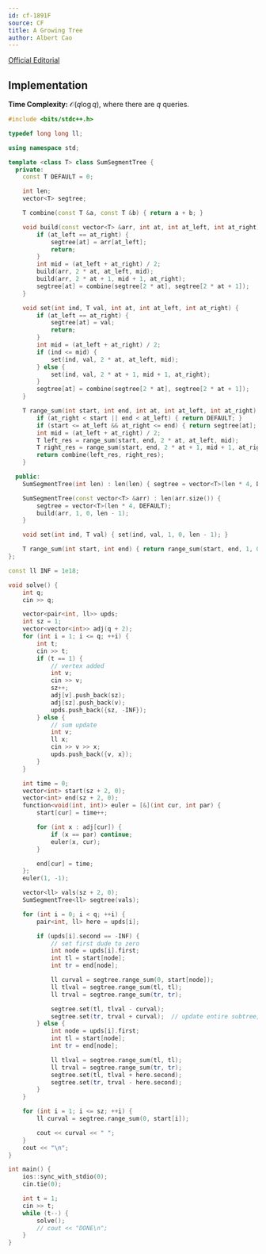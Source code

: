 ```yaml
---
id: cf-1891F
source: CF
title: A Growing Tree
author: Albert Cao
---
```


[Official Editorial](https://codeforces.com/blog/entry/121876)

## Implementation

**Time Complexity:** $\mathcal{O}(q\log q)$, where there are $q$ queries.

<LanguageSection>

<CPPSection>

```cpp
#include <bits/stdc++.h>

typedef long long ll;

using namespace std;

template <class T> class SumSegmentTree {
  private:
	const T DEFAULT = 0;

	int len;
	vector<T> segtree;

	T combine(const T &a, const T &b) { return a + b; }

	void build(const vector<T> &arr, int at, int at_left, int at_right) {
		if (at_left == at_right) {
			segtree[at] = arr[at_left];
			return;
		}
		int mid = (at_left + at_right) / 2;
		build(arr, 2 * at, at_left, mid);
		build(arr, 2 * at + 1, mid + 1, at_right);
		segtree[at] = combine(segtree[2 * at], segtree[2 * at + 1]);
	}

	void set(int ind, T val, int at, int at_left, int at_right) {
		if (at_left == at_right) {
			segtree[at] = val;
			return;
		}
		int mid = (at_left + at_right) / 2;
		if (ind <= mid) {
			set(ind, val, 2 * at, at_left, mid);
		} else {
			set(ind, val, 2 * at + 1, mid + 1, at_right);
		}
		segtree[at] = combine(segtree[2 * at], segtree[2 * at + 1]);
	}

	T range_sum(int start, int end, int at, int at_left, int at_right) {
		if (at_right < start || end < at_left) { return DEFAULT; }
		if (start <= at_left && at_right <= end) { return segtree[at]; }
		int mid = (at_left + at_right) / 2;
		T left_res = range_sum(start, end, 2 * at, at_left, mid);
		T right_res = range_sum(start, end, 2 * at + 1, mid + 1, at_right);
		return combine(left_res, right_res);
	}

  public:
	SumSegmentTree(int len) : len(len) { segtree = vector<T>(len * 4, DEFAULT); };

	SumSegmentTree(const vector<T> &arr) : len(arr.size()) {
		segtree = vector<T>(len * 4, DEFAULT);
		build(arr, 1, 0, len - 1);
	}

	void set(int ind, T val) { set(ind, val, 1, 0, len - 1); }

	T range_sum(int start, int end) { return range_sum(start, end, 1, 0, len - 1); }
};

const ll INF = 1e18;

void solve() {
	int q;
	cin >> q;

	vector<pair<int, ll>> upds;
	int sz = 1;
	vector<vector<int>> adj(q + 2);
	for (int i = 1; i <= q; ++i) {
		int t;
		cin >> t;
		if (t == 1) {
			// vertex added
			int v;
			cin >> v;
			sz++;
			adj[v].push_back(sz);
			adj[sz].push_back(v);
			upds.push_back({sz, -INF});
		} else {
			// sum update
			int v;
			ll x;
			cin >> v >> x;
			upds.push_back({v, x});
		}
	}

	int time = 0;
	vector<int> start(sz + 2, 0);
	vector<int> end(sz + 2, 0);
	function<void(int, int)> euler = [&](int cur, int par) {
		start[cur] = time++;

		for (int x : adj[cur]) {
			if (x == par) continue;
			euler(x, cur);
		}

		end[cur] = time;
	};
	euler(1, -1);

	vector<ll> vals(sz + 2, 0);
	SumSegmentTree<ll> segtree(vals);

	for (int i = 0; i < q; ++i) {
		pair<int, ll> here = upds[i];

		if (upds[i].second == -INF) {
			// set first dude to zero
			int node = upds[i].first;
			int tl = start[node];
			int tr = end[node];

			ll curval = segtree.range_sum(0, start[node]);
			ll tlval = segtree.range_sum(tl, tl);
			ll trval = segtree.range_sum(tr, tr);

			segtree.set(tl, tlval - curval);
			segtree.set(tr, trval + curval);  // update entire subtree, why not
		} else {
			int node = upds[i].first;
			int tl = start[node];
			int tr = end[node];

			ll tlval = segtree.range_sum(tl, tl);
			ll trval = segtree.range_sum(tr, tr);
			segtree.set(tl, tlval + here.second);
			segtree.set(tr, trval - here.second);
		}
	}

	for (int i = 1; i <= sz; ++i) {
		ll curval = segtree.range_sum(0, start[i]);

		cout << curval << " ";
	}
	cout << "\n";
}

int main() {
	ios::sync_with_stdio(0);
	cin.tie(0);

	int t = 1;
	cin >> t;
	while (t--) {
		solve();
		// cout << "DONE\n";
	}
}
```

</CPPSection>

</LanguageSection>
